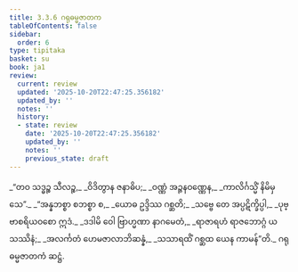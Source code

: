 ```yaml
---
title: 3.3.6 ဂရုဓမ္မဇာတက
tableOfContents: false
sidebar:
  order: 6
type: tipitaka
basket: su
book: ja1
review:
  current: review
  updated: '2025-10-20T22:47:25.356182'
  updated_by: ''
  notes: ''
  history:
  - state: review
    date: '2025-10-20T22:47:25.356182'
    updated_by: ''
    notes: ''
    previous_state: draft
---
```



<DynamicBreadcrumb />


<ReviewStatus review={frontmatter.review} showDetails={true} />

<HypothesisAnnotation frontmatter={frontmatter} />

<Division number="76" book="ja1" e="ch" v="22" p="81">

<Paragraph number="774" type="verses" book="ja1">
_“တဝ သဒ္ဓဉ္စ သီလဉ္စ,_  
_ဝိဒိတွာန ဇနာဓိပ;_  
_ဝဏ္ဏံ အဉ္ဇနဝဏ္ဏေန,_  
_ကာလိင်္ဂသ္မိံ နိမိမှသေ”._  

</Paragraph>

</Division>
<Division number="77" book="ja1" e="ch" v="22" p="81">

<Paragraph number="775" type="verses" book="ja1">
_“အန္နဘစ္စာ စဘစ္စာ စ,_  
_ယောဓ ဥဒ္ဒိဿ ဂစ္ဆတိ;_  
_သဗ္ဗေ တေ အပ္ပဋိက္ခိပ္ပါ,_  
_ပုဗ္ဗာစရိယဝစော ဣဒံ._  

</Paragraph>

</Division>
<Division number="78" book="ja1" e="ch" v="22" p="81">

<Paragraph number="776" type="verses" book="ja1">
_ဒဒါမိ ဝေါ ဗြာဟ္မဏာ နာဂမေတံ,_  
_ရာဇာရဟံ ရာဇဘောဂ္ဂံ ယသဿိနံ;_  
_အလင်္ကတံ ဟေမဇာလာဘိဆန္နံ,_  
_သသာရထိံ ဂစ္ဆထ ယေန ကာမန်”တိ._  


</Paragraph>
</Division>

<Paragraph number="777" type="center" book="ja1">
ဂရုဓမ္မဇာတကံ ဆဋ္ဌံ.
</Paragraph>